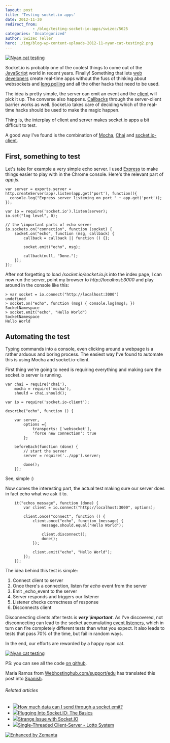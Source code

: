 ```yaml
---
layout: post
title: 'Testing socket.io apps'
date: 2012-11-30
redirect_from: 
            - /blog/testing-socket-io-apps/swizec/5625
categories: 'Uncategorized'
author: Swizec Teller
hero: ./img/blog-wp-content-uploads-2012-11-nyan-cat-testing2.png
---
```

[![Nyan cat testing](http://swizec.com/blog/wp-content/uploads/2012/11/nyan-cat-testing2.png "Nyan cat testing")](./img/blog-wp-content-uploads-2012-11-nyan-cat-testing2.png)



Socket.io is probably one of the coolest things to come out of the [JavaScript](http://en.wikipedia.org/wiki/JavaScript "JavaScript") world in recent years. Finally! Something that lets [web developers](http://en.wikipedia.org/wiki/Web_developer "Web developer") create real-time apps without the fuss of thinking about websockets and [long polling](http://en.wikipedia.org/wiki/Push_technology "Push technology") and all the other hacks that need to be used.



The idea is pretty simple, the server can emit an event and the [client](http://en.wikipedia.org/wiki/Client_%28computing%29 "Client (computing)") will pick it up. The converse also happens. [Callbacks](http://en.wikipedia.org/wiki/Callback_%28computer_programming%29 "Callback (computer programming)") through the server-client barrier works as well. Socket.io takes care of deciding which of the real-time hacks should be used to make the magic happen.



Thing is, the interplay of client and server makes socket.io apps a bit difficult to test.



A good way I've found is the combination of [Mocha](http://visionmedia.github.com/mocha/), [Chai](http://chaijs.com/) and [socket.io-client](https://github.com/LearnBoost/socket.io-client).

## First, something to test

Let's take for example a very simple echo server. I used [Express](http://expressjs.com/) to make things easier to play with in the Chrome console. Here's the relevant part of _app.js_.

```
var server = exports.server = http.createServer(app).listen(app.get('port'), function(){
  console.log("Express server listening on port " + app.get('port'));
});

var io = require('socket.io').listen(server);
io.set("log level", 0);
```

```
// the \important parts of echo server
io.sockets.on("connection", function (socket) {
    socket.on("echo", function (msg, callback) {
        callback = callback || function () {};

        socket.emit("echo", msg);

        callback(null, "Done.");
    });
});
```

After not forgetting to load _/socket.io/socket.io.js_ into the index page, I can now run the server, point my browser to _http&#x3A;//localhost:3000_ and play around in the console like this:

```
> var socket = io.connect("http://localhost:3000")
undefined
> socket.on("echo", function (msg) { console.log(msg); })
SocketNamespace
> socket.emit("echo", "Hello World")
SocketNamespace
Hello World
```

## Automating the test

Typing commands into a console, even clicking around a webpage is a rather arduous and boring process. The easiest way I've found to automate this is using Mocha and socket.io-client.



First thing we're going to need is requiring everything and making sure the socket.io server is running.

```
var chai = require('chai'),
    mocha = require('mocha'),
    should = chai.should();

var io = require('socket.io-client');

describe("echo", function () {

    var server,
        options ={
            transports: ['websocket'],
            'force new connection': true
        };

    beforeEach(function (done) {
        // start the server
        server = require('../app').server;

        done();
    });
```

See, simple :)



Now comes the interesting part, the actual test making sure our server does in fact echo what we ask it to.

```
    it("echos message", function (done) {
        var client = io.connect("http://localhost:3000", options);

        client.once("connect", function () {
            client.once("echo", function (message) {
                message.should.equal("Hello World");

                client.disconnect();
                done();
            });

            client.emit("echo", "Hello World");
        });
    });
```

The idea behind this test is simple:

1. Connect client to server
2. Once there's a connection, listen for _echo_ event from the server
3. Emit _echo_event to the server
4. Server responds and triggers our listener
5. Listener checks correctness of response
6. Disconnects client

Disconnecting clients after tests is **_very \\important_**. As I've discovered, not disconnecting can lead to the socket accumulating [event listeners](http://en.wikipedia.org/wiki/Observer_pattern "Observer pattern"), which in turn can fire completely different tests than what you expect. It also leads to tests that pass 70% of the time, but fail in random ways.



In the end, our efforts are rewarded by a happy nyan cat.



[![Nyan cat testing](http://swizec.com/blog/wp-content/uploads/2012/11/nyan-cat-testing.png "Nyan cat testing")](./img/blog-wp-content-uploads-2012-11-nyan-cat-testing.png)



PS: you can see all the code [on github](https://github.com/Swizec/random-coding/tree/master/socket.io-testing).



Maria Ramos from [Webhostinghub.com/support/edu](http://www.webhostinghub.com/support/edu) has translated this post into [Spanish](http://www.webhostinghub.com/support/es/misc/probando-aplicaciones-de-socketio).



###### Related articles

- [![](http://i.zemanta.com/noimg_119_80_80.jpg)](http://stackoverflow.com/questions/12977719/how-much-data-can-i-send-through-a-socket-emit)[How much data can I send through a socket.emit?](http://stackoverflow.com/questions/12977719/how-much-data-can-i-send-through-a-socket-emit)
- [![](http://i.zemanta.com/125930383_80_80.jpg)](http://www.joezimjs.com/javascript/plugging-into-socket-io-the-basics/)[Plugging Into Socket.IO: The Basics](http://www.joezimjs.com/javascript/plugging-into-socket-io-the-basics/)
- [![](http://i.zemanta.com/noimg_94_80_80.jpg)](http://stackoverflow.com/questions/13571376/strange-issue-with-socket-io)[Strange Issue with Socket.IO](http://stackoverflow.com/questions/13571376/strange-issue-with-socket-io)
- [![](http://i.zemanta.com/118864313_80_80.jpg)](http://www.daniweb.com/software-development/java/threads/437028/single-threaded-client-server-lotto-system)[Single-Threaded Client-Server - Lotto System](http://www.daniweb.com/software-development/java/threads/437028/single-threaded-client-server-lotto-system)

[![Enhanced by Zemanta](http://img.zemanta.com/zemified_e.png?x-id=268bdc8c-5461-496f-9bff-f71042d50894)](http://www.zemanta.com/?px "Enhanced by Zemanta")